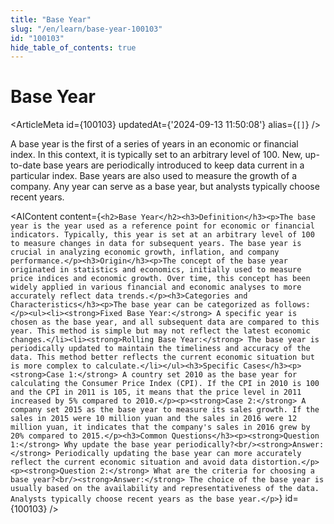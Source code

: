 ```yaml
---
title: "Base Year"
slug: "/en/learn/base-year-100103"
id: "100103"
hide_table_of_contents: true
---
```



# Base Year

<ArticleMeta id={100103} updatedAt={'2024-09-13 11:50:08'} alias={`[]`} />
<div className='border-solid border-b border-t-0 my-4 border-[var(--ifm-color-gray-300)]' />

A base year is the first of a series of years in an economic or financial index. In this context, it is typically set to an arbitrary level of 100. New, up-to-date base years are periodically introduced to keep data current in a particular index. Base years are also used to measure the growth of a company. Any year can serve as a base year, but analysts typically choose recent years.

<AIContent content={`<h2>Base Year</h2><h3>Definition</h3><p>The base year is the year used as a reference point for economic or financial indicators. Typically, this year is set at an arbitrary level of 100 to measure changes in data for subsequent years. The base year is crucial in analyzing economic growth, inflation, and company performance.</p><h3>Origin</h3><p>The concept of the base year originated in statistics and economics, initially used to measure price indices and economic growth. Over time, this concept has been widely applied in various financial and economic analyses to more accurately reflect data trends.</p><h3>Categories and Characteristics</h3><p>The base year can be categorized as follows:</p><ul><li><strong>Fixed Base Year:</strong> A specific year is chosen as the base year, and all subsequent data are compared to this year. This method is simple but may not reflect the latest economic changes.</li><li><strong>Rolling Base Year:</strong> The base year is periodically updated to maintain the timeliness and accuracy of the data. This method better reflects the current economic situation but is more complex to calculate.</li></ul><h3>Specific Cases</h3><p><strong>Case 1:</strong> A country set 2010 as the base year for calculating the Consumer Price Index (CPI). If the CPI in 2010 is 100 and the CPI in 2011 is 105, it means that the price level in 2011 increased by 5% compared to 2010.</p><p><strong>Case 2:</strong> A company set 2015 as the base year to measure its sales growth. If the sales in 2015 were 10 million yuan and the sales in 2016 were 12 million yuan, it indicates that the company's sales in 2016 grew by 20% compared to 2015.</p><h3>Common Questions</h3><p><strong>Question 1:</strong> Why update the base year periodically?<br/><strong>Answer:</strong> Periodically updating the base year can more accurately reflect the current economic situation and avoid data distortion.</p><p><strong>Question 2:</strong> What are the criteria for choosing a base year?<br/><strong>Answer:</strong> The choice of the base year is usually based on the availability and representativeness of the data. Analysts typically choose recent years as the base year.</p>`} id={100103} />

